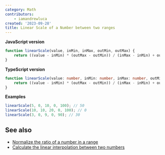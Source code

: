 ```yaml
---
category: Math
contributors:
    - iamandrewluca
created: '2023-09-28'
title: Linear Scale of a Number between two ranges
---
```


**JavaScript version**

```js linear-scale.js
function linearScale(value, inMin, inMax, outMin, outMax) {
    return ((value - inMin) * (outMax - outMin)) / (inMax - inMin) + outMin;
}
```

**TypeScript version**

```ts linear-scale.ts
function linearScale(value: number, inMin: number, inMax: number, outMin: number, outMax: number) {
    return ((value - inMin) * (outMax - outMin)) / (inMax - inMin) + outMin;
}
```

**Examples**

```js examples.js
linearScale(5, 0, 10, 0, 100); // 50
linearScale(10, 10, 20, 0, 100); // 0
linearScale(3, 0, 9, 0, 90); // 30
```

## See also

-   [Normalize the ratio of a number in a range](https://phuoc.ng/collection/1-loc/normalize-the-ratio-of-a-number-in-a-range)
-   [Calculate the linear interpolation between two numbers](https://phuoc.ng/collection/1-loc/calculate-the-linear-interpolation-between-two-numbers)
